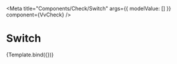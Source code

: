 


<Meta
	title="Components/Check/Switch"
	args={{
		modelValue: []
	}}
	component={VvCheck}
/>

# Switch

<Canvas>
	<Story
		name="Switch"
		args={{
			id: 3,
			label: 'opzione 1',
			name: 'ck3',
			switch: true,
			value: { a: 'Option 3' }
		}}>
		{Template.bind({})}
	</Story>
</Canvas>
